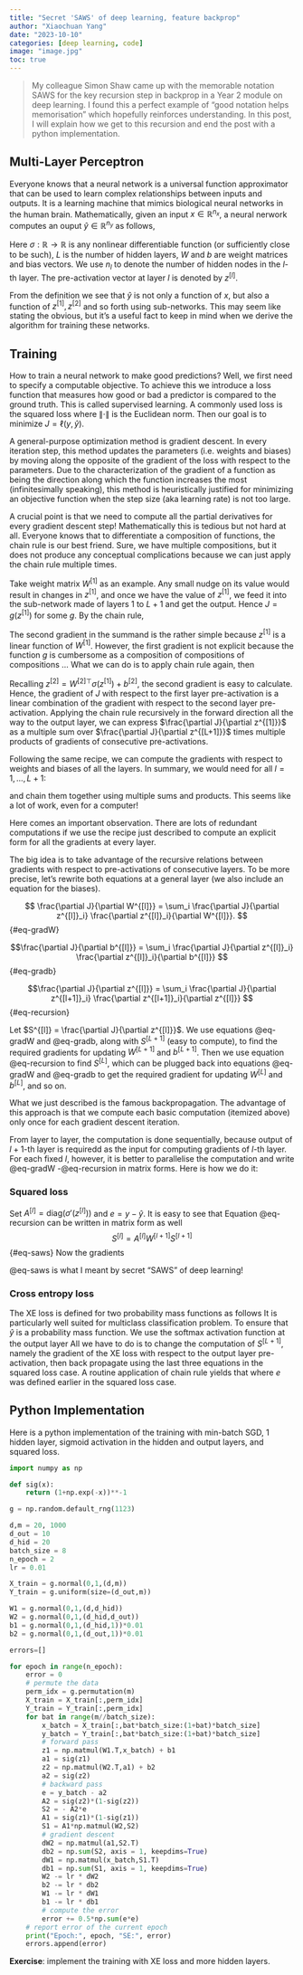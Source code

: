 ```yaml
---
title: "Secret 'SAWS' of deep learning, feature backprop"
author: "Xiaochuan Yang"
date: "2023-10-10"
categories: [deep learning, code]
image: "image.jpg"
toc: true
---
```



<!-- \usepackage{minted} -->
\usepackage{amsmath,amsfonts,amssymb,amsthm,mathrsfs,mathtools,bbm}
\def\RR{\mathbb{R}}
\def\ZZ{\mathbb{Z}}
\def\NN{\mathbb{N}}
\def\QQ{\mathbb{Q}}
\def\PP{\mathbb{P}}
\def\XX{\mathbb{X}}
\def\EE{\mathbb{E}}
\def\Var{\mathbb{V}\mathrm{ar}}
\def\Cov{\mathbb{C}\mathrm{ov}}
\def\Corr{\mathbb{C}\mathrm{orr}}
\def\Ent{\mathbb{E}\mathrm{nt}}
\def\1{\mathbbm{1}}


> My colleague Simon Shaw came up with the memorable notation SAWS for the key recursion step in backprop in a Year 2 
>  module on deep learning.
> I found this a perfect example of "good notation helps memorisation" which hopefully reinforces understanding.
> In this post, I will explain how we get to this recursion and end the post with a python implementation.


## Multi-Layer Perceptron

Everyone knows that a neural network is a universal function approximator that can be used to learn complex relationships between inputs and outputs. It is a learning machine that mimics biological neural networks in the human brain.  Mathematically, given an input $x\in\RR^{n_x}$, a neural nerwork computes an ouput $\hat y\in\RR^{n_y}$ as follows,
\begin{align*}
a^{[1]} &= \sigma(W^{[1]\top} x + b^{[1]}) \\
a^{[2]} &= \sigma(W^{[2]\top} a^{[1]} + b^{[2]}) \\
&\vdots \\
a^{[L]} &= \sigma(W^{[L]\top} a^{[L-1]} + b^{[L]}) \\
\hat y &= \sigma(W^{[L+1]\top} a^{[L]} + b^{[L+1]})
\end{align*}


Here $\sigma:\RR\to\RR$ is any nonlinear differentiable function (or sufficiently close to be such), $L$ is the number of hidden layers, $W$ and $b$ are weight matrices and bias vectors. We use $n_l$ to denote the number of hidden nodes in the $l$-th layer. The pre-activation vector at layer $l$ is denoted by $z^{[l]}$. 

From the definition we see that $\hat y$ is not only a function of $x$, but also a function of $z^{[1]}, z^{[2]}$ and so forth using sub-networks. This may seem like stating the obvious, but it's a useful fact to keep in mind when we derive the algorithm for training these networks.   



## Training


How to train a neural network to make good predictions? Well, we first need to specify a computable objective. To achieve this we introduce a loss function that measures how good or bad a predictor is compared to the ground truth. This is called supervised learning. A commonly used loss is the squared loss 
\begin{align*}
    \ell(u,v) =  \frac{1}{2} \|u-v\|^2
\end{align*}
where $\|\cdot\|$ is the Euclidean norm. Then our goal is to minimize $J=\ell(y,\hat y)$. 

A general-purpose optimization method is gradient descent. In every iteration step, this method updates the parameters (i.e. weights and biases) by moving along the opposite of the gradient of the loss with respect to the parameters. Due to the characterization of the gradient of a function as being the direction along which the function increases the most (infinitesimally speaking), this method is heuristically justified for minimizing an objective function when the step size (aka learning rate) is not too large.

A crucial point is that we need to compute all the partial derivatives for every gradient descent step! Mathematically this is tedious but not hard at all. Everyone knows that to differentiate a composition of functions, the chain rule is our best friend. Sure, we have multiple compositions, but it does not produce any conceptual complications because we can just apply the chain rule multiple times.

Take weight matrix $W^{[1]}$ as an example. Any small nudge on its value would result in changes in $z^{[1]}$, and once we have the value of $z^{[1]}$, we feed it into the sub-network made of layers $1$ to $L+1$ and get the output. Hence $J=g(z^{[1]})$ for some $g$. By the chain rule,    
\begin{align*}
    \frac{\partial J}{\partial W^{[1]}} =  
    \sum_i \frac{\partial J}{\partial z^{[1]}_i} \frac{\partial z^{[1]}_i}{\partial W^{[1]}}. 
\end{align*}

The second gradient in the summand is the rather simple because $z^{[1]}$ is a linear function of $W^{[1]}$. However, the first gradient is not explicit because the function $g$ is cumbersome as a composition of compositions of compositions ... What we can do is to apply chain rule again, then
\begin{align*}
    \frac{\partial J}{\partial z^{[1]}}
    = \sum_i \frac{\partial J}{\partial z^{[2]}_i} \frac{\partial z^{[2]}_i}{\partial z^{[1]}} 
\end{align*}


Recalling $z^{[2]} = W^{[2]\top} \sigma(z^{[1]}) + b^{[2]}$, the second gradient is easy to calculate. Hence, the gradient of $J$ with respect to the first layer pre-activation is a linear combination of the gradient with respect to the second layer pre-activation. Applying the chain rule recursively in the forward direction all the way to the output layer, we can express $\frac{\partial J}{\partial z^{[1]}}$ as a multiple sum over $\frac{\partial J}{\partial z^{[L+1]}}$ times multiple products of gradients of consecutive pre-activations.

Following the same recipe, we can compute the gradients with respect to weights and biases of all the layers. In summary, we would need for all $l=1,\ldots,L+1$:
\begin{itemize}
    \item $\frac{\partial z^{[l]}}{\partial z^{[l-1]}}$
    \item $\frac{\partial z^{[l]}}{\partial W^{[l]}}$
\end{itemize}
and chain them together using multiple sums and products. 
This seems like a lot of work, even for a computer! 

Here comes an important observation. There are lots of redundant computations if we use the recipe just described to compute an explicit form for all the gradients at every layer. 

The big idea is to take advantage of the recursive relations between gradients with respect to pre-activations of consecutive layers. To be more precise, let's rewrite both equations at a general layer (we also include an equation for the biases).  


$$
\frac{\partial J}{\partial W^{[l]}} = \sum_i \frac{\partial J}{\partial z^{[l]}_i} \frac{\partial z^{[l]}_i}{\partial W^{[l]}}.
$${#eq-gradW}

$$\frac{\partial J}{\partial b^{[l]}} = \sum_i \frac{\partial J}{\partial z^{[l]}_i} \frac{\partial z^{[l]}_i}{\partial b^{[l]}}
$${#eq-gradb}

$$\frac{\partial J}{\partial z^{[l]}} = \sum_i \frac{\partial J}{\partial z^{[l+1]}_i} \frac{\partial z^{[l+1]}_i}{\partial z^{[l]}}
$${#eq-recursion}

Let $S^{[l]} = \frac{\partial J}{\partial z^{[l]}}$. We use equations @eq-gradW and @eq-gradb, along with $S^{[L+1]}$ (easy to compute), to find the required gradients for updating $W^{[L+1]}$ and $b^{[L+1]}$. Then we use equation @eq-recursion to find $S^{[L]}$, which can be plugged back into equations @eq-gradW and @eq-gradb to get the required gradient for updating $W^{[L]}$ and $b^{[L]}$, and so on.

What we just described is the famous backpropagation. The advantage of this approach is that we compute each basic computation (itemized above) only once for each gradient descent iteration.

From layer to layer, the computation is done sequentially, because output of $l+1$-th layer is requiredd as the input for computing gradients of $l$-th layer. For each fixed $l$, however, it is better to parallelise the computation and write @eq-gradW -@eq-recursion  in matrix forms. Here is how we do it: 


### Squared loss

Set $A^{[l]}=\mathrm{diag}(\sigma'(z^{[l]}))$ and $e = y - \hat y$. It is easy to see that
\begin{align*}
    S^{[L+1]} = - A^{[L+1]} e 
\end{align*}
Equation @eq-recursion can be written in matrix form as well
$$
S^{[l]} = A^{[l]} W^{[l+1]} S^{[l+1]}
$${#eq-saws}
Now the gradients
\begin{align*}
    dW^{[l]} &= a^{[l-1]} S^{[l]\top} \\
    db^{[l]} &= S^{[l]}
\end{align*}

@eq-saws is what I meant by secret "SAWS" of deep learning!

### Cross entropy loss

The XE loss is defined for two probability mass functions as follows 
\begin{align*}
    \ell(u,v) = -\sum_k u_k\log v_k.
\end{align*}
It is particularly well suited for multiclass classification problem. 
To ensure that $\hat y$ is a probability mass function. We use the softmax activation function at the output layer
\begin{align*}
    \mathrm{softmax}(x) =  \frac{e^{x}}{\sum_i e^{x_i}}
\end{align*}
All we have to do is to change the computation of $S^{[L+1]}$, namely the gradient of the XE loss with respect to the output layer pre-activation, then back propagate using the last three equations in the squared loss case. A routine application of chain rule yields that
\begin{align*}
    S^{[L+1]} = - e
\end{align*}
where $e$ was defined earlier in the squared loss case.  

## Python Implementation

Here is a python implementation of the training with min-batch SGD, 1 hidden layer, sigmoid activation in the hidden and output layers, and squared loss.
 
```python
import numpy as np

def sig(x):
    return (1+np.exp(-x))**-1

g = np.random.default_rng(1123)

d,m = 20, 1000
d_out = 10
d_hid = 20
batch_size = 8
n_epoch = 2
lr = 0.01

X_train = g.normal(0,1,(d,m))
Y_train = g.uniform(size=(d_out,m))

W1 = g.normal(0,1,(d,d_hid))
W2 = g.normal(0,1,(d_hid,d_out))
b1 = g.normal(0,1,(d_hid,1))*0.01
b2 = g.normal(0,1,(d_out,1))*0.01

errors=[]

for epoch in range(n_epoch):
    error = 0
    # permute the data
    perm_idx = g.permutation(m)
    X_train = X_train[:,perm_idx]
    Y_train = Y_train[:,perm_idx]
    for bat in range(m//batch_size):
        x_batch = X_train[:,bat*batch_size:(1+bat)*batch_size]
        y_batch = Y_train[:,bat*batch_size:(1+bat)*batch_size]
        # forward pass
        z1 = np.matmul(W1.T,x_batch) + b1
        a1 = sig(z1)
        z2 = np.matmul(W2.T,a1) + b2
        a2 = sig(z2)
        # backward pass
        e = y_batch - a2
        A2 = sig(z2)*(1-sig(z2))
        S2 = - A2*e
        A1 = sig(z1)*(1-sig(z1))
        S1 = A1*np.matmul(W2,S2)
        # gradient descent
        dW2 = np.matmul(a1,S2.T)
        db2 = np.sum(S2, axis = 1, keepdims=True)
        dW1 = np.matmul(x_batch,S1.T)
        db1 = np.sum(S1, axis = 1, keepdims=True)
        W2 -= lr * dW2
        b2 -= lr * db2
        W1 -= lr * dW1
        b1 -= lr * db1
        # compute the error 
        error += 0.5*np.sum(e*e)
    # report error of the current epoch
    print("Epoch:", epoch, "SE:", error)
    errors.append(error)
```

**Exercise**: implement the training with XE loss and more hidden layers.  